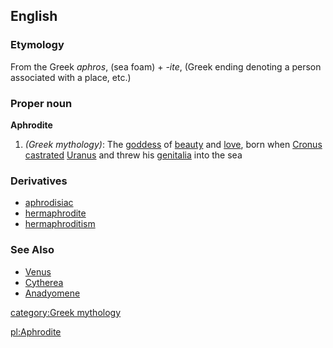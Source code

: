 {{Wikipedia}}
==English==
===Etymology===
From the Greek ''aphros'', (sea foam) + ''-ite'', (Greek ending denoting a person associated with a place, etc.)

===Proper noun===
'''Aphrodite'''

# ''(Greek mythology)'': The [[goddess]] of [[beauty]] and [[love]], born when [[Cronus]] [[castrated]] [[Uranus]] and threw his [[genitalia]] into the sea

===Derivatives===
*[[aphrodisiac]]
*[[hermaphrodite]]
*[[hermaphroditism]]

===See Also===
*[[Venus]]
*[[Cytherea]]
*[[Anadyomene]]

[[category:Greek mythology]]

[[pl:Aphrodite]]